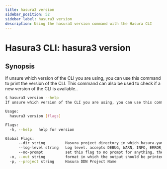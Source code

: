 ```yaml
---
title: hasura3 version
sidebar_position: 52
sidebar_label: hasura3 version
description: Using the hasura3 version command with the Hasura CLI
---
```


# Hasura3 CLI: hasura3 version 

## Synopsis
If unsure which version of the CLI you are using, you can use this command to print the version of the CLI. This command can also be used to check if a new version of the CLI is available..

```bash
$ hasura3 version --help
If unsure which version of the CLI you are using, you can use this command to print the version of the CLI. This command can also be used to check if a new version of the CLI is available.

Usage:
  hasura3 version [flags]

Flags:
  -h, --help   help for version

Global Flags:
      --dir string         Hasura project directory in which hasura.yaml is present (default ".")
      --log-level string   Log level. accepts DEBUG, WARN, INFO, ERROR, FATAL (default "INFO")
      --no-prompt          set this flag to no prompt for anything, the command fails if any input is missing
  -o, --out string         format in which the output should be printed, accepts table, json and yaml (default "table")
  -p, --project string     Hasura DDN Project Name
```

